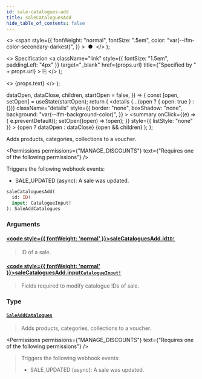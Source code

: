 ```yaml
---
id: sale-catalogues-add
title: saleCataloguesAdd
hide_table_of_contents: false
---
```


  <>
    <span
      style={{
        fontWeight: "normal",
        fontSize: ".5em",
        color: "var(--ifm-color-secondary-darkest)",
      }}
    >
      &nbsp;●&nbsp;
    </span>
  </>
);

  <>
    Specification
    <a
      className="link"
      style={{ fontSize: "1.5em", paddingLeft: "4px" }}
      target="\_blank"
      href={props.url}
      title={"Specified by " + props.url}
    >
      ⎘
    </a>
  </>
);

  <>
    <span className={props.class}>{props.text}</span>
  </>
);


  dataOpen,
  dataClose,
  children,
  startOpen = false,
}) => {
  const [open, setOpen] = useState(startOpen);
  return (
    <details
      {...(open ? { open: true } : {})}
      className="details"
      style={{
        border: "none",
        boxShadow: "none",
        background: "var(--ifm-background-color)",
      }}
    >
      <summary
        onClick={(e) => {
          e.preventDefault();
          setOpen((open) => !open);
        }}
        style={{ listStyle: "none" }}
      >
        {open ? dataOpen : dataClose}
      </summary>
      {open && children}
    </details>
  );
};

Adds products, categories, collections to a voucher.

<Permissions
  permissions={"MANAGE_DISCOUNTS"}
  text={"Requires one of the following permissions"}
/>

Triggers the following webhook events:

- SALE_UPDATED (async): A sale was updated.

```graphql
saleCataloguesAdd(
  id: ID!
  input: CatalogueInput!
): SaleAddCatalogues
```

### Arguments

#### [<code style={{ fontWeight: 'normal' }}>saleCataloguesAdd.<b>id</b></code>](#)<Bullet />[`ID!`](../../../api-reference/miscellaneous/scalars/id) <Badge class="badge badge--secondary" text="non-null"/> <Badge class="badge badge--secondary" text="scalar"/>

> ID of a sale.

#### [<code style={{ fontWeight: 'normal' }}>saleCataloguesAdd.<b>input</b></code>](#)<Bullet />[`CatalogueInput!`](../../../api-reference/discounts/inputs/catalogue-input) <Badge class="badge badge--secondary" text="non-null"/> <Badge class="badge badge--secondary" text="input"/>

> Fields required to modify catalogue IDs of sale.

### Type

#### [`SaleAddCatalogues`](../../../api-reference/discounts/objects/sale-add-catalogues) <Badge class="badge badge--secondary" text="object"/>

> Adds products, categories, collections to a voucher.

<Permissions
  permissions={"MANAGE_DISCOUNTS"}
  text={"Requires one of the following permissions"}
/>

> Triggers the following webhook events:
>
> - SALE_UPDATED (async): A sale was updated.

